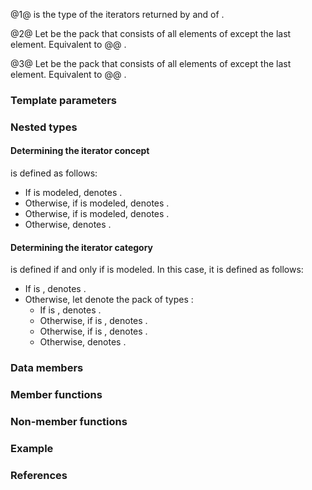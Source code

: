 {{cpp/ranges/concat_view/title|''iterator''}}
{{cpp/ranges/concat_view/navbar}}

{{dcl begin}}
{{dcla|num=1|expos=yes|
template&lt; bool Const &gt;
class /*iterator*/
}}
{{dcl h|Helper concepts}}
{{dcla|num=2|expos=yes|anchor=concat-is-random-access|1=
template&lt; bool Const, class... Rs &gt;
concept /*concat-is-random-access*/ = /* see description */;
}}
{{dcla|num=3|expos=yes|anchor=concat-is-bidirectional|1=
template&lt; bool Const, class... Rs &gt;
concept /*concat-is-bidirectional*/ = /* see description */;
}}
{{dcl end}}

@1@ {{c/core|ranges::concat_view&lt;Views...&gt;::}}{{tti|iterator}} is the type of the iterators returned by {{rlpf|begin}} and {{rlpf|end}} of {{c/core|ranges::concat_view&lt;Views...&gt;}}.

@2@ Let {{tt|Fs}} be the pack that consists of all elements of {{tt|Rs}} except the last element. Equivalent to
@@ {{box|
{{c/core|template&lt;bool Const, class... Rs&gt;}}&lt;br&gt;
{{c/core|concept}}{{nbspt}}{{tti|concat-is-random-access}}{{nbspt}}{{c/core|1== // exposition only}}&lt;br&gt;
{{nbspt|4}}{{lsi|cpp/ranges#all-random-access}}{{sep}}{{c/core|&lt;Const, Rs...&gt; &amp;&amp;}}&lt;br&gt;
{{nbspt|4}}{{c/core|(ranges::common_range&lt;}}{{lsi|cpp/ranges#maybe-const}}{{sep}}{{c/core|&lt;Const, Fs&gt;&gt; &amp;&amp; ...);}}
}}.

@3@ Let {{tt|Fs}} be the pack that consists of all elements of {{tt|Rs}} except the last element. Equivalent to
@@ {{box|
{{c/core|template&lt;bool Const, class... Rs&gt;}}&lt;br&gt;
{{c/core|concept}}{{nbspt}}{{tti|concat-is-bidirectional}}{{nbspt}}{{c/core|1== // exposition only}}&lt;br&gt;
{{nbspt|4}}{{lsi|cpp/ranges#all-bidirectional}}{{sep}}{{c/core|&lt;Const, Rs...&gt; &amp;&amp;}}&lt;br&gt;
{{nbspt|4}}{{c/core|(ranges::common_range&lt;}}{{lsi|cpp/ranges#maybe-const}}{{sep}}{{c/core|&lt;Const, Fs&gt;&gt; &amp;&amp; ...);}}
}}.

===Template parameters===
{{par begin}}
{{par|Const|whether the iterator is a constant iterator}}
{{par end}}

===Nested types===
{{dsc begin}}
{{dsc h2|Exposition-only types}}
{{dsc hitem|Type|Definition}}
{{dsc expos mem type|base-iter|id=base-iter|{{c/core|std::variant&lt;ranges::iterator_t&lt;}}{{lsi|cpp/ranges#maybe-const}}{{sep}}{{c/core|&lt;Const, Views&gt;&gt;...&gt;}}}}
{{dsc h2|Iterator property types}}
{{dsc hitem|Type|Definition}}
{{dsc|{{tt|iterator_concept}}|an [[cpp/iterator/iterator tags|iterator tag]], [[#Determining the iterator concept|see below]]}}
{{dsc|{{tt|iterator_category}}&lt;br&gt;{{mark cond present}}|an iterator tag, [[#Determining the iterator category|see below]]}}
{{dsc|{{tt|value_type}}|{{rlpsi|/#concat-value-t}}{{sep}}{{c/core|&lt;}}{{lsi|cpp/ranges#maybe-const}}{{sep}}{{c/core|&lt;Const, Views&gt;...&gt;}}}}
{{dsc|{{tt|difference_type}}|
{{c/core|std::common_type_t&lt;ranges::range_difference_t&lt;}}{{lsi|cpp/ranges#maybe-const}}{{sep}}{{c/core|&lt;Const, Views&gt;&gt;...&gt;}}}}
{{dsc end}}

====Determining the iterator concept====
{{tt|iterator_concept}} is defined as follows:
* If {{box|{{lsi|#concat-is-random-access}}{{sep}}{{c/core|&lt;Const, Views...&gt;}}}} is modeled, {{tt|iterator_concept}} denotes {{lc|std::random_access_iterator_tag}}.
* Otherwise, if {{box|{{lsi|#concat-is-bidirectional}}{{sep}}{{c/core|&lt;Const, Views...&gt;}}}} is modeled, {{tt|iterator_concept}} denotes {{lc|std::bidirectional_iterator_tag}}.
* Otherwise, if {{box|{{lsi|cpp/ranges#all-forward}}{{sep}}{{c/core|&lt;Const, Views...&gt;}}}} is modeled, {{tt|iterator_concept}} denotes {{lc|std::forward_iterator_tag}}.
* Otherwise, {{tt|iterator_concept}} denotes {{lc|std::input_iterator_tag}}.

====Determining the iterator category====
{{tt|iterator_category}} is defined if and only if {{box|{{lsi|cpp/ranges#all-forward}}{{sep}}{{c/core|&lt;Const, Views...&gt;}}}} is modeled. In this case, it is defined as follows:
* If {{box|{{c/core|std::is_reference_v&lt;}}{{rlpsi|/#concat-reference-t}}{{sep}}{{c/core|&lt;}}{{lsi|cpp/ranges#maybe-const}}{{sep}}{{c/core|&lt;Const, Views&gt;...&gt;&gt;}}}} is {{c|false}}, {{tt|iterator_category}} denotes {{lc|std::input_iterator_tag}}.
* Otherwise, let {{tt|Cs}} denote the pack of types {{box/core|{{c/core|std::iterator_traits&lt;ranges::iterator_t&lt;}}{{lsi|cpp/ranges#maybe-const}}{{sep}}{{c/core|&lt;Const, Views&gt;&gt;&gt;::iterator_category...}}}}:
** If {{box|({{c/core|std::derived_from&lt;Cs, std::random_access_iterator_tag&gt; &amp;&amp; ...) &amp;&amp;}}&lt;br&gt;{{nbspt|4}}{{lsi|#concat-is-random-access}}{{sep}}{{c/core|&lt;Const, Views...&gt;}}}} is {{c|true}}, {{tt|iterator_category}} denotes {{lc|std::random_access_iterator_tag}}.
** Otherwise, if {{box|({{c/core|std::derived_from&lt;Cs, std::bidirectional_iterator_tag&gt; &amp;&amp; ...) &amp;&amp;}}&lt;br&gt;{{nbspt|4}}{{lsi|#concat-is-bidirectional}}{{sep}}{{c/core|&lt;Const, Views...&gt;}}}} is {{c|true}}, {{tt|iterator_category}} denotes {{lc|std::bidirectional_iterator_tag}}.
** Otherwise, if {{c|(std::derived_from&lt;Cs, std::forward_iterator_tag&gt; &amp;&amp; ...)}} is {{c|true}}, {{tt|iterator_category}} denotes {{lc|std::forward_iterator_tag}}.
** Otherwise, {{tt|iterator_category}} denotes {{lc|std::input_iterator_tag}}.

===Data members===
{{dsc begin}}
{{dsc hitem|Member|Definition}}
{{dsc expos mem obj|spec={{lsi|cpp/ranges#maybe-const}}{{sep}}{{c/core|&lt;Const, ranges::concat_view&gt;*}}|parent_|id=parent|a pointer to the parent {{rlpt|/|concat_view}}}}
{{dsc expos mem obj|spec={{tti|base-iter}}|it_|id=it|an iterator into the current view}}
{{dsc end}}

===Member functions===
{{dsc begin}}
{{dsc mem ctor|cpp/ranges/concat_view/iterator/iterator|constructs an iterator}}
{{dsc mem fun|cpp/ranges/concat_view/iterator/operator*|accesses the element}}
{{dsc mem fun|cpp/ranges/concat_view/iterator/operator_at|title=operator[]|accesses an element by index}}
{{dsc inc|cpp/ranges/adaptor/iterator/dsc operator arith|concat_view}}
{{dsc h2|Exposition-only function templates}}
{{dsc expos mem fun|cpp/ranges/concat_view/iterator/helpers#satisfy|title=''satisfy''|replaces {{tti|it_}} with the beginning of the next view, if {{tti|it_}} is the end of current view}}
{{dsc expos mem fun|cpp/ranges/concat_view/iterator/helpers#prev|title=''prev''|decrements {{tti|it_}} such that it points to the previous position}}
{{dsc expos mem fun|cpp/ranges/concat_view/iterator/helpers#advance-fwd|title=''advance-fwd''|advances the current position on given offset}}
{{dsc expos mem fun|cpp/ranges/concat_view/iterator/helpers#advance-bwd|title=''advance-bwd''|decrements the current position on given value}}
{{dsc end}}

===Non-member functions===
{{dsc begin}}
{{dsc fun|cpp/ranges/concat_view/iterator/operator cmp|title=operator==&lt;br&gt;operator&lt;&lt;br&gt;operator&gt;&lt;br&gt;operator&lt;=&lt;br&gt;operator&gt;=&lt;br&gt;operator&lt;=&gt;|compares the underlying iterators|notes={{mark c++26}}}}
{{dsc fun|cpp/ranges/concat_view/iterator/operator arith2|title=operator+&lt;br&gt;operator-|performs iterator arithmetic|notes={{mark c++26}}}}
{{dsc fun|cpp/ranges/concat_view/iterator/iter_move|casts the result of dereferencing the underlying iterator to its associated rvalue reference type|notes={{mark c++26}}}}
{{dsc fun|cpp/ranges/concat_view/iterator/iter_swap|swaps the objects pointed to by two underlying iterators|notes={{mark c++26}}}}
{{dsc end}}

===Example===
{{example
|The preliminary version can be checked out on [https://godbolt.org/z/TGv8v84xz Compiler Explorer].
|code=
#include &lt;iostream&gt;
#include &lt;iterator&gt;
#include &lt;ranges&gt;

int main()
{
    namespace views = std::views;
    static constexpr int p[]{1, 2, 3};
    static constexpr auto e = {4, 5};
    auto t = views::iota(6, 9);
    auto cat = views::concat(p, e, t);
    auto dog = views::concat(cat, cat);
    for (auto i{dog.begin()}; i != std::default_sentinel; ++i)
        std::cout &lt;&lt; *i &lt;&lt; ' ';
    std::cout &lt;&lt; '\n';
}
|output=
1 2 3 4 5 6 7 8 1 2 3 4 5 6 7 8
}}

===References===
{{ref std c++26}}
{{ref std|title=Class template {{tt|concat_view::iterator}}|id=range.concat.iterator|section=26.7.18.3}}
{{ref std end}}

{{langlinks|de|es|ja|ru|zh}}